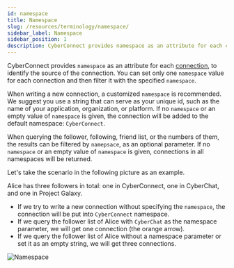 ```yaml
---
id: namespace
title: Namespace
slug: /resources/terminology/namespace/
sidebar_label: Namespace
sidebar_position: 1
description: CyberConnect provides namespace as an attribute for each connection, to identify the source of the connection.
---
```


CyberConnect provides `namespace` as an attribute for each [connection](/V1/concepts/connection/), to identify the source of the connection. You can set only one `namespace` value for each connection and then filter it with the specified `namespace`.

When writing a new connection, a customized `namespace` is recommended. We suggest you use a string that can serve as your unique id, such as the name of your application, organization, or platform. If no `namespace` or an empty value of `namespace` is given, the connection will be added to the default namespace: `CyberConnect`.

When querying the follower, following, friend list, or the numbers of them, the results can be filtered by `namepsace`, as an optional parameter. If no `namespace` or an empty value of `namespace` is given, connections in all namespaces will be returned.

Let's take the scenario in the following picture as an example.

Alice has three followers in total: one in CyberConnect, one in CyberChat, and one in Project Galaxy.

- If we try to write a new connection without specifying the `namespace`, the connection will be put into `CyberConnect` namespace.
- If we query the follower list of Alice with `CyberChat` as the namespace parameter, we will get one connection (the orange arrow).
- If we query the follower list of Alice without a namespace parameter or set it as an empty string, we will get three connections.

![Namespace](/img/v0.2.0/resources/namespace.png)
